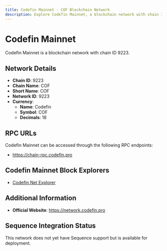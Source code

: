 ```yaml
--- 
title: Codefin Mainnet - COF Blockchain Network
description: Explore Codefin Mainnet, a blockchain network with chain ID 9223. Learn about its native currency, Codefin, and how to interact with the network.
---
```


# Codefin Mainnet

Codefin Mainnet is a blockchain network with chain ID 9223.

## Network Details

- **Chain ID**: 9223
- **Chain Name**: COF
- **Short Name**: COF
- **Network ID**: 9223
- **Currency**: 
  - **Name**: Codefin
  - **Symbol**: COF
  - **Decimals**: 18

## RPC URLs

Codefin Mainnet can be accessed through the following RPC endpoints:

- https://chain-rpc.codefin.pro

## Codefin Mainnet Block Explorers

- [Codefin Net Explorer](https://explorer.codefin.pro)

## Additional Information

- **Official Website**: https://network.codefin.pro

## Sequence Integration Status

This network does not yet have Sequence support but is available for deployment.
